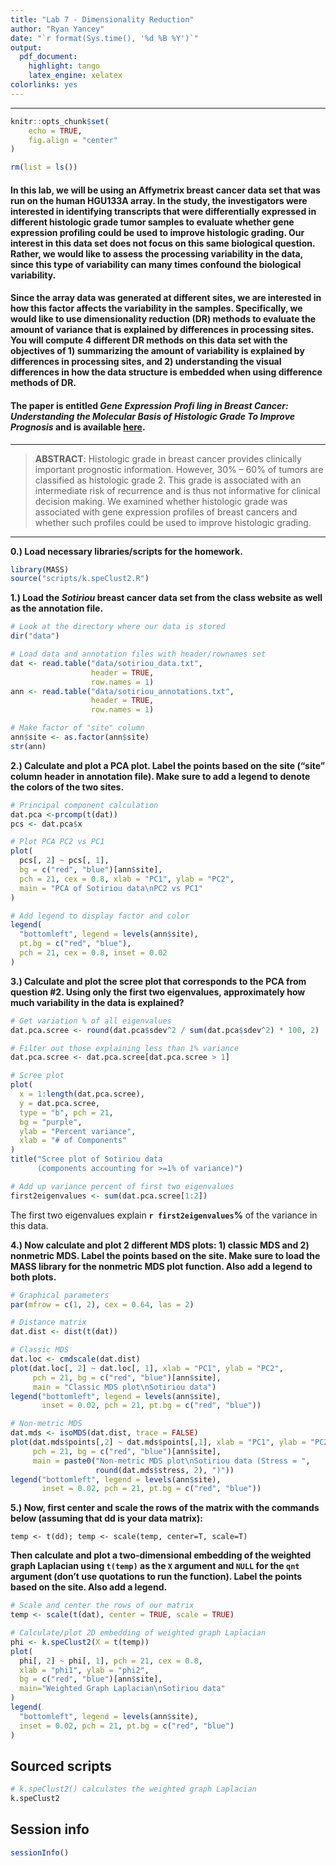```yaml
---
title: "Lab 7 - Dimensionality Reduction"
author: "Ryan Yancey"
date: "`r format(Sys.time(), '%d %B %Y')`"
output: 
  pdf_document: 
    highlight: tango
    latex_engine: xelatex
colorlinks: yes
---
```


---

```r
knitr::opts_chunk$set(
    echo = TRUE,
    fig.align = "center"
)

rm(list = ls())
```

#### In this lab, we will be using an Affymetrix breast cancer data set that was run on the **human HGU133A array**. In the study, the investigators were interested in identifying transcripts that were differentially expressed in different histologic grade tumor samples to evaluate whether gene expression profiling could be used to improve histologic grading. Our interest in this data set does not focus on this same biological question. Rather, we would like to assess the processing variability in the data, since this type of variability can many times confound the biological variability.


#### Since the array data was generated at different sites, we are interested in how this factor affects the variability in the samples. Specifically, we would like to use dimensionality reduction (DR) methods to evaluate the amount of variance that is explained by differences in processing sites. You will compute 4 different DR methods on this data set with the objectives of 1) summarizing the amount of variability is explained by differences in processing sites, and 2) understanding the visual differences in how the data structure is embedded when using difference methods of DR.


#### The paper is entitled *Gene Expression Profi ling in Breast Cancer: Understanding the Molecular Basis of Histologic Grade To Improve Prognosis* and is available [here][1].


---


> **ABSTRACT**: Histologic grade in breast cancer provides clinically important prognostic information. However, 30% – 60% of tumors are classified as histologic grade 2. This grade is associated with an intermediate risk of recurrence and is thus not informative for clinical decision making. We examined whether histologic grade was associated with gene expression profiles of breast cancers and whether such profiles could be used to improve histologic grading.


---

**0.) Load necessary libraries/scripts for the homework.**


```r
library(MASS)
source("scripts/k.speClust2.R")
```


\newpage
**1.) Load the *Sotiriou* breast cancer data set from the class website as well as the annotation file.**


```r
# Look at the directory where our data is stored
dir("data")

# Load data and annotation files with header/rownames set
dat <- read.table("data/sotiriou_data.txt",
                  header = TRUE,
                  row.names = 1)
ann <- read.table("data/sotiriou_annotations.txt",
                  header = TRUE,
                  row.names = 1)

# Make factor of "site" column
ann$site <- as.factor(ann$site)
str(ann)
```

\newpage
**2.) Calculate and plot a PCA plot. Label the points based on the site (“site” column header in annotation file). Make sure to add a legend to denote the colors of the two sites.**


```r
# Principal component calculation
dat.pca <-prcomp(t(dat))
pcs <- dat.pca$x

# Plot PCA PC2 vs PC1
plot(
  pcs[, 2] ~ pcs[, 1],
  bg = c("red", "blue")[ann$site],
  pch = 21, cex = 0.8, xlab = "PC1", ylab = "PC2",
  main = "PCA of Sotiriou data\nPC2 vs PC1"
)

# Add legend to display factor and color
legend(
  "bottomleft", legend = levels(ann$site),
  pt.bg = c("red", "blue"),
  pch = 21, cex = 0.8, inset = 0.02
)
```


\newpage
**3.) Calculate and plot the scree plot that corresponds to the PCA from question #2. Using only the first two eigenvalues, approximately how much variability in the data is explained?**


```r
# Get variation % of all eigenvalues
dat.pca.scree <- round(dat.pca$sdev^2 / sum(dat.pca$sdev^2) * 100, 2)

# Filter out those explaining less than 1% variance
dat.pca.scree <- dat.pca.scree[dat.pca.scree > 1]

# Scree plot
plot(
  x = 1:length(dat.pca.scree),
  y = dat.pca.scree,
  type = "b", pch = 21,
  bg = "purple",
  ylab = "Percent variance",
  xlab = "# of Components"
)
title("Scree plot of Sotiriou data
      (components accounting for >=1% of variance)")

# Add up variance percent of first two eigenvalues
first2eigenvalues <- sum(dat.pca.scree[1:2])
```


The first two eigenvalues explain **`r first2eigenvalues`%** of the variance in this data.

\newpage
**4.) Now calculate and plot 2 different MDS plots: 1) classic MDS and 2) nonmetric MDS. Label the points based on the site. Make sure to load the MASS library for the nonmetric MDS plot function. Also add a legend to both plots.**


```r
# Graphical parameters
par(mfrow = c(1, 2), cex = 0.64, las = 2)

# Distance matrix
dat.dist <- dist(t(dat))

# Classic MDS
dat.loc <- cmdscale(dat.dist)
plot(dat.loc[, 2] ~ dat.loc[, 1], xlab = "PC1", ylab = "PC2",
     pch = 21, bg = c("red", "blue")[ann$site],
     main = "Classic MDS plot\nSotiriou data")
legend("bottomleft", legend = levels(ann$site),
       inset = 0.02, pch = 21, pt.bg = c("red", "blue"))

# Non-metric MDS
dat.mds <- isoMDS(dat.dist, trace = FALSE)
plot(dat.mds$points[,2] ~ dat.mds$points[,1], xlab = "PC1", ylab = "PC2",
     pch = 21, bg = c("red", "blue")[ann$site],
     main = paste0("Non-metric MDS plot\nSotiriou data (Stress = ",
                   round(dat.mds$stress, 2), ")"))
legend("bottomleft", legend = levels(ann$site),
       inset = 0.02, pch = 21, pt.bg = c("red", "blue"))
```

\newpage
**5.) Now, first center and scale the rows of the matrix with the commands below (assuming that dd is your data matrix):**


`temp <- t(dd); temp <- scale(temp, center=T, scale=T)`  


**Then calculate and plot a two-dimensional embedding of the weighted graph Laplacian using `t(temp)` as the `X` argument and `NULL` for the `qnt` argument (don’t use quotations to run the function). Label the points based on the site. Also add a legend.**


```r
# Scale and center the rows of our matrix
temp <- scale(t(dat), center = TRUE, scale = TRUE)

# Calculate/plot 2D embedding of weighted graph Laplacian
phi <- k.speClust2(X = t(temp))
plot(
  phi[, 2] ~ phi[, 1], pch = 21, cex = 0.8,
  xlab = "phi1", ylab = "phi2",
  bg = c("red", "blue")[ann$site],
  main="Weighted Graph Laplacian\nSotiriou data"
)
legend(
  "bottomleft", legend = levels(ann$site),
  inset = 0.02, pch = 21, pt.bg = c("red", "blue")
)
```

\newpage
## Sourced scripts

```r
# k.speClust2() calculates the weighted graph Laplacian
k.speClust2
```

\newpage
## Session info

```r
sessionInfo()
```

<!-- sources -->
[1]: https://academic.oup.com/jnci/article/98/4/262/2521968
